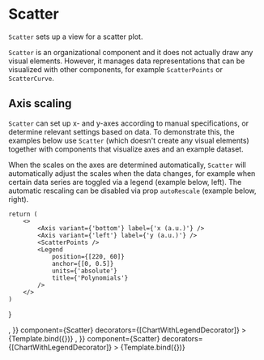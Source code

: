
# Scatter

<Meta title="Addons/XY/Scatter" />

`Scatter` sets up a view for a scatter plot.

<ArgsTable of={Scatter} />

`Scatter` is an organizational component and it does not actually draw any visual elements. However, it manages data representations that can be visualized with other components, for example `ScatterPoints` or `ScatterCurve`.

## Axis scaling

`Scatter` can set up x- and y-axes according to manual specifications, or determine relevant settings based on data. To demonstrate this, the examples below use `Scatter` (which doesn't create any visual elements) together with components that visualize axes and an example dataset.

When the scales on the axes are determined automatically, `Scatter` will automatically adjust the scales when the data changes, for example when certain data series are toggled via a legend (example below, left). The automatic rescaling can be disabled via prop `autoRescale` (example below, right).

    return (
        <>
            <Axis variant={'bottom'} label={'x (a.u.)'} />
            <Axis variant={'left'} label={'y (a.u.)'} />
            <ScatterPoints />
            <Legend
                position={[220, 60]}
                anchor={[0, 0.5]}
                units={'absolute'}
                title={'Polynomials'}
            />
        </>
    )
}

<Canvas>
    <Story
        name="auto-rescaling"
        args={{
            data: dataPolynomials,
            x: 'x',
            y: 'y',
            r: 5,
            scaleX: {
                variant: 'linear',
                domain: [0, 'auto'],
            },
            scaleY: {
                variant: 'linear',
                domain: [0, 'auto'],
            },
            autoRescale: true,
            children: <PointsAndLegend />,
        }}
        component={Scatter}
        decorators={[ChartWithLegendDecorator]}
    >
        {Template.bind({})}
    </Story>
    <Story
        name="fixed scales"
        args={{
            data: dataPolynomials,
            x: 'x',
            y: 'y',
            r: 5,
            scaleX: {
                variant: 'linear',
                domain: [0, 'auto'],
            },
            scaleY: {
                variant: 'linear',
                domain: [0, 'auto'],
            },
            autoRescale: false,
            children: <PointsAndLegend />,
        }}
        component={Scatter}
        decorators={[ChartWithLegendDecorator]}
    >
        {Template.bind({})}
    </Story>
</Canvas>
